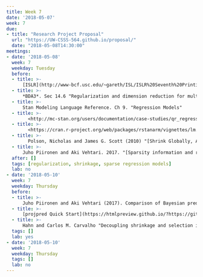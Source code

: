 ```yaml
---
title: Week 7
date: '2018-05-07'
week: 7
due:
- title: "Research Project Proposal"
  url: "https://UW-CSSS-564.github.io/proposal/"
  date: "2018-05-08T14:30:00"
meetings:
- date: '2018-05-08'
  week: 7
  weekday: Tuesday
  before:
  - title: >-
      [ISLR](http://www-bcf.usc.edu/~gareth/ISL/ISLR%20Seventh%20Printing.pdf) Sec 6.2 "Shinkage Methods"  
  - title: >-
      *BDA3*. Sec 14.6 "Regularization and dimension reduction for multiple predictors"
  - title: >-
      Stan Modeling Language Reference. Ch 9. "Regression Models"      
  - title: >-
        <http://mc-stan.org/users/documentation/case-studies/qr_regression.html>
  - title: >-
        <https://cran.r-project.org/web/packages/rstanarm/vignettes/lm.html>
  - title: >-
        Polson, Nicholas and James G. Scott (2010) "[Shrink Globally, Act Locally: Sparse Bayesian Regularization and Prediction](http://faculty.chicagobooth.edu/nicholas.polson/research/papers/Bayes1.pdf)" *Bayesian Statistics*
  - title: >-
      Juho Piironen and Aki Vehtari. 2017. "[Sparsity information and regularization in the horseshoe and other shrinkage priors](https://arxiv.org/pdf/1707.01694.pdf)"
  after: []
  tags: [regularization, shrinkage, sparse regression models]
  lab: no
- date: '2018-05-10'
  week: 7
  weekday: Thursday
  before:
  - title: >-
      Juho Piironen and Aki Vehtari (2017). Comparison of Bayesian predictive methods for model selection. Statistics and Computing, 27(3):711-735. doi:10.1007/s11222-016-9649-y. [online](https://dx.doi.org/10.1007/s11222-016-9649-y).
  - title: >-
      [projpred Quick Start](https://htmlpreview.github.io/?https://github.com/stan-dev/projpred/blob/master/vignettes/quickstart.html)
  - title: >-
      Hahn and Carlos M. Carvalho "Decoupling shrinkage and selection in bayesian linear models: a posterior summary perspective"
  tags: []
  lab: yes
- date: '2018-05-10'
  week: 7
  weekday: Thursday
  tags: []
  lab: no
---
```

